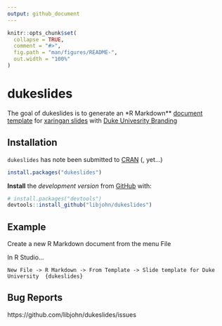 ```yaml
---
output: github_document
---
```


<!-- README.md is generated from README.Rmd. Please edit that file -->

```r
knitr::opts_chunk$set(
  collapse = TRUE,
  comment = "#>",
  fig.path = "man/figures/README-",
  out.width = "100%"
)
```
# dukeslides

The goal of dukeslides is to generate an *R Markdown** [document template](https://rmarkdown.rstudio.com/developer_document_templates.html) for [xaringan slides](https://slides.yihui.name/xaringan/#1) with [Duke Univesrity Branding](https://styleguide.duke.edu/color-palette/)

## Installation

`dukeslides` has note been submitted to [CRAN](https://CRAN.R-project.org) (, yet...)

``` r
install.packages("dukeslides")
```

**Install** the *development version* from [GitHub](https://github.com/) with:

``` r
# install.packages("devtools")
devtools::install_github("libjohn/dukeslides")
```
## Example

Create a new R Markdown document from the menu File

In R Studio...

`New File -> R Markdown -> From Template -> Slide template for Duke University  {dukeslides}`


## Bug Reports

https://github.com/libjohn/dukeslides/issues


